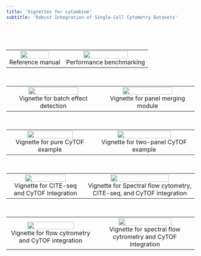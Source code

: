 ```yaml
---
title: 'Vignettes for cyCombine'
subtitle: 'Robust Integration of Single-Cell Cytometry Datasets'
---
```


<br>
<br>
<table style="width:100%">
<tr>

<td><center>[![](images/cyCombine/cyCombine.png){ width=75% }](https://htmlpreview.github.io/?https://github.com/biosurf/cyCombine/blob/master/vignettes/cyCombine.html)<br>Reference manual</center></td>

<td><center>[![](images/cyCombine/benchmarking.png){ width=75% }](https://htmlpreview.github.io/?https://github.com/biosurf/cyCombine/blob/master/vignettes/benchmarking.html)<br>Performance benchmarking</center></td>

</tr>
</table>
<br>


<table style="width:100%">
<tr>

<td><center>[![](images/cyCombine/detect_effect.png){ width=75% }](https://htmlpreview.github.io/?https://github.com/biosurf/cyCombine/blob/master/vignettes/detect_batch_effects.html)<br>Vignette for batch effect detection</center></td>
    
<td><center>[![](images/cyCombine/Panel_merging.png){ width=75% }](https://htmlpreview.github.io/?https://github.com/biosurf/cyCombine/blob/master/vignettes/panel_merging.html)<br>Vignette for panel merging module</center></td>

</tr>
</table>
<br>


<table style="width:100%">
<tr>

<td><center>[![](images/cyCombine/CyTOF.png){ width=75% }](https://htmlpreview.github.io/?https://github.com/biosurf/cyCombine/blob/master/vignettes/CyTOF_1panel.html)<br>Vignette for pure CyTOF example</center></td>
    
<td><center>[![](images/cyCombine/CyTOF2.png){ width=75% }](https://htmlpreview.github.io/?https://github.com/biosurf/cyCombine/blob/master/vignettes/CyTOF_2panels.html)<br>Vignette for two-panel CyTOF example</center></td>

</tr>
</table>
<br>

<table style="width:100%">
<tr>

<td><center>[![](images/cyCombine/CITEseq.png){ width=75% }](https://htmlpreview.github.io/?https://github.com/biosurf/cyCombine/blob/master/vignettes/CITEseq_CyTOF.html)<br>Vignette for CITE-seq and CyTOF integration</center></td>
    
<td><center>[![](images/cyCombine/Spectral_CITEseq.png){ width=75% }](https://htmlpreview.github.io/?https://github.com/biosurf/cyCombine/blob/master/vignettes/CITEseq_Spectral_CyTOF.html)<br>Vignette for Spectral flow cytometry, CITE-seq, and CyTOF integration</center></td>

</tr>
</table>
<br>


<table style="width:100%">
<tr>

<td><center>[![](images/cyCombine/Flow1.png){ width=75% }](https://htmlpreview.github.io/?https://github.com/biosurf/cyCombine/blob/master/vignettes/Flow_CyTOF.html)<br>Vignette for flow cytrometry and CyTOF integration</center></td>
    
<td><center>[![](images/cyCombine/Flow2.png){ width=75% }](https://htmlpreview.github.io/?https://github.com/biosurf/cyCombine/blob/master/vignettes/Spectralflow_CyTOF.html)<br>Vignette for spectral flow cytrometry and CyTOF integration</center></td>

</tr>
</table>
